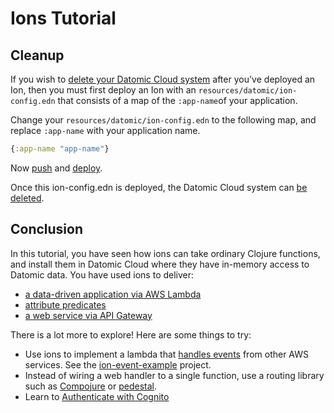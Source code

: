 Ions Tutorial
=============

Cleanup
-------

If you wish to [delete your Datomic Cloud system](../operation/deleting.html) after you've deployed an Ion, then you must first deploy an Ion with an `resources/datomic/ion-config.edn` that consists of a map of the `:app-name`of your application.

Change your `resources/datomic/ion-config.edn` to the following map, and replace `:app-name` with your application name.

```clojure
{:app-name "app-name"}
```



Now [push](push-and-deploy.html#push) and [deploy](push-and-deploy.html#deploy).

Once this ion-config.edn is deployed, the Datomic Cloud system can [be deleted](../operation/deleting.html).





Conclusion
----------

In this tutorial, you have seen how ions can take ordinary Clojure functions, and install them in Datomic Cloud where they have in-memory access to Datomic data. You have used ions to deliver:

- [a data-driven application via AWS Lambda](entry-points.html#invoke-lambda)
- [attribute predicates](entry-points.html#attribute-predicate)
- [a web service via API Gateway](entry-points.html#http-direct)

There is a lot more to explore! Here are some things to try:

- Use ions to implement a lambda that [handles events](https://docs.aws.amazon.com/lambda/latest/dg/lambda-services.html) from other AWS services. See the [ion-event-example](https://github.com/datomic/ion-event-example) project.
- Instead of wiring a web handler to a single function, use a routing library such as [Compojure](https://jacobobryant.com/post/2019/ion/) or [pedestal](https://github.com/pedestal/pedestal.ions).
- Learn to [Authenticate with Cognito](cognito-authentication.html)